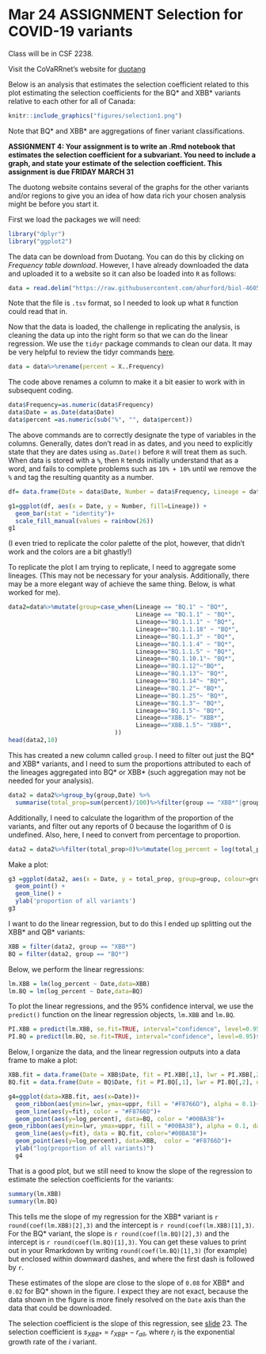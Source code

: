 # Mar 24 **ASSIGNMENT** Selection for COVID-19 variants

Class will be in CSF 2238.

Visit the CoVaRRnet's website for [duotang](https://covarr-net.github.io/duotang/duotang.html) 

Below is an analysis that estimates the selection coefficient related to this plot estimating the selection coefficients for the BQ* and XBB* variants relative to each other for all of Canada:

```r
knitr::include_graphics("figures/selection1.png")
```

Note that BQ* and XBB* are aggregations of finer variant classifications.

**ASSIGNMENT 4: Your assignment is to write an .Rmd notebook that estimates the selection coefficient for a subvariant. You need to include a graph, and state your estimate of the selection coefficient. This assignment is due FRIDAY MARCH 31**

The duotong website contains several of the graphs for the other variants and/or regions to give you an idea of how data rich your chosen analysis might be before you start it.

First we load the packages we will need:
```r
library("dplyr")
library("ggplot2")
```

The data can be download from Duotang. You can do this by clicking on _Frequency table download_. However, I have already downloaded the data and uploaded it to a website so it can also be loaded into `R` as follows:

```r
data = read.delim("https://raw.githubusercontent.com/ahurford/biol-4605-data/main/data2/Last%20120%20days.tsv", header=TRUE)
```

Note that the file is `.tsv` format, so I needed to look up what `R` function could read that in.

Now that the data is loaded, the challenge in replicating the analysis, is cleaning the data up into the right form so that we can do the linear regression. We use the `tidyr` package commands to clean our data. It may be very helpful to review the tidyr commands [here](https://ahurford.github.io/quant-guide-all-courses/handling-data.html#dplyr).

```r
data = data%>%rename(percent = X..Frequency)
```

The code above renames a column to make it a bit easier to work with in subsequent coding.

```r
data$Frequency=as.numeric(data$Frequency)
data$Date = as.Date(data$Date)
data$percent =as.numeric(sub("%", "", data$percent))
```

The above commands are to correctly designate the type of variables in the columns. Generally, dates don't read in as dates, and you need to explicitly state that they are dates using `as.Date()` before `R` will treat them as such. When data is stored with a `%`, then `R` tends initially understand that as a word, and fails to complete problems such as `10% + 10%` until we remove the `%` and tag the resulting quantity as a number.


```r
df= data.frame(Date = data$Date, Number = data$Frequency, Lineage = data$Lineage)

g1=ggplot(df, aes(x = Date, y = Number, fill=Lineage)) + 
  geom_bar(stat = "identity")+
  scale_fill_manual(values = rainbow(26))
g1
```

(I even tried to replicate the color palette of the plot, however, that didn't work and the colors are a bit ghastly!)

To replicate the plot I am trying to replicate, I need to aggregate some lineages. (This may not be necessary for your analysis. Additionally, there may be a more elegant way of achieve the same thing. Below, is what worked for me). 

```r
data2=data%>%mutate(group=case_when(Lineage == "BQ.1" ~ "BQ*",
                                    Lineage == "BQ.1.1" ~ "BQ*",
                                    Lineage=="BQ.1.1.1" ~ "BQ*",
                                    Lineage=="BQ.1.1.18" ~ "BQ*",
                                    Lineage=="BQ.1.1.3" ~ "BQ*",
                                    Lineage=="BQ.1.1.4" ~ "BQ*",
                                    Lineage=="BQ.1.1.5" ~ "BQ*",
                                    Lineage=="BQ.1.10.1"~ "BQ*",
                                    Lineage=="BQ.1.12"~"BQ*",
                                    Lineage=="BQ.1.13"~ "BQ*",
                                    Lineage=="BQ.1.14"~ "BQ*",
                                    Lineage=="BQ.1.2"~ "BQ*",
                                    Lineage=="BQ.1.25"~ "BQ*",
                                    Lineage=="BQ.1.3"~ "BQ*",
                                    Lineage=="BQ.1.5"~ "BQ*",
                                    Lineage=="XBB.1"~ "XBB*",
                                    Lineage=="XBB.1.5"~ "XBB*",
                              ))
head(data2,10)
```
This has created a new column called `group`. I need to filter out just the BQ* and XBB* variants, and I need to sum the proportions attributed to each of the lineages aggregated into BQ* or XBB* (such aggregation may not be needed for your analysis).

```r
data2 = data2%>%group_by(group,Date) %>% 
  summarise(total_prop=sum(percent)/100)%>%filter(group == "XBB*"|group=="BQ*")
```

Additionally, I need to calculate the logarithm of the proportion of the variants, and filter out any reports of 0 because the logarithm of 0 is undefined. Also, here, I need to convert from percentage to proportion.

```r
data2 = data2%>%filter(total_prop>0)%>%mutate(log_percent = log(total_prop))
```

Make a plot:

```r
g3 =ggplot(data2, aes(x = Date, y = total_prop, group=group, colour=group)) + 
  geom_point() +
  geom_line() +
  ylab('proportion of all variants')
g3
```

I want to do the linear regression, but to do this I ended up splitting out the XBB* and QB* variants:
```r
XBB = filter(data2, group == "XBB*")
BQ = filter(data2, group == "BQ*")
```

Below, we perform the linear regressions:
```r
lm.XBB = lm(log_percent ~ Date,data=XBB)
lm.BQ = lm(log_percent ~ Date,data=BQ)
```

To plot the linear regressions, and the 95% confidence interval, we use the `predict()` function on the linear regression objects, `lm.XBB` and `lm.BQ`.

```r
PI.XBB = predict(lm.XBB, se.fit=TRUE, interval="confidence", level=0.95)$fit
PI.BQ = predict(lm.BQ, se.fit=TRUE, interval="confidence", level=0.95)$fit
```

Below, I organize the data, and the linear regression outputs into a data frame to make a plot:
```r
XBB.fit = data.frame(Date = XBB$Date, fit = PI.XBB[,1], lwr = PI.XBB[,2], uppr = PI.XBB[,3])
BQ.fit = data.frame(Date = BQ$Date, fit = PI.BQ[,1], lwr = PI.BQ[,2], uppr = PI.BQ[,3])

g4=ggplot(data=XBB.fit, aes(x=Date))+
  geom_ribbon(aes(ymin=lwr, ymax=uppr, fill = "#F8766D"), alpha = 0.1)+
  geom_line(aes(y=fit), color = "#F8766D")+
  geom_point(aes(y=log_percent), data=BQ, color = "#00BA38")+
geom_ribbon(aes(ymin=lwr, ymax=uppr, fill = "#00BA38"), alpha = 0.1, data=BQ.fit)+
  geom_line(aes(y=fit), data = BQ.fit, color="#00BA38")+
  geom_point(aes(y=log_percent), data=XBB,  color = "#F8766D")+
  ylab("log(proportion of all variants)")
  g4
```

That is a good plot, but we still need to know the slope of the regression to estimate the selection coefficients for the variants:

```r
summary(lm.XBB)
summary(lm.BQ)
```

This tells me the slope of my regression for the XBB* variant is `r round(coef(lm.XBB)[2],3)` and the intercept is `r round(coef(lm.XBB)[1],3)`. For the BQ* variant, the slope is `r round(coef(lm.BQ)[2],3)` and the intercept is `r round(coef(lm.BQ)[1],3)`. You can get these values to print out in your Rmarkdown by writing `round(coef(lm.BQ)[1],3)` (for example) but enclosed within downward dashes, and where the first dash is followed by `r`.

These estimates of the slope are close to the slope of `0.08` for XBB* and `0.02` for BQ* shown in the figure. I expect they are not exact, because the data shown in the figure is more finely resolved on the `Date` axis than the data that could be downloaded.

The selection coefficient is the slope of this regression, see [slide](https://www.zoology.ubc.ca/~otto/Talks/SSE2022_Otto.pdf) 23. The selection coefficient is $s_{XBB*} = r_{XBB*} - r_{all}$, where $r_i$ is the exponential growth rate of the $i$ variant.
